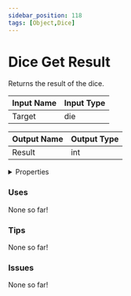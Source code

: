 ```yaml
---
sidebar_position: 118
tags: [Object,Dice]
---
```


# Dice Get Result

Returns the result of the dice.




<EsbSvg />

| Input Name | Input Type |
|-----------|-----------|
| Target | die |

| Output Name | Output Type |
|-----------|-----------|
| Result | int |


<details>
  <summary>Properties</summary>
  <div>
    <div>
    <table>
      <thead>
        <tr>
          <th>Is beta required?</th>
          <th>❌</th>
        </tr>
        <tr>
          <th>Is this chip a trolling risk?</th>
          <th>❌</th>
        </tr>
        <tr>
          <th>Chip UUID</th>
          <th>c80e2979-c672-4e7a-81fb-0ed1964e3ea6</th>
        </tr>
      </thead>
    </table>
    </div>
  </div>
</details>

### Uses

None so far!

### Tips

None so far!

### Issues

None so far!